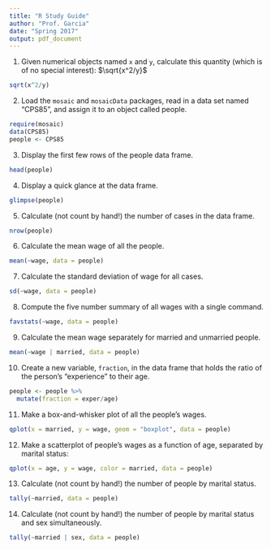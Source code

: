 ```yaml
---
title: "R Study Guide"
author: "Prof. Garcia"
date: "Spring 2017"
output: pdf_document
---
```


1. Given numerical objects named `x` and `y`, calculate this quantity (which is of no special interest): $\sqrt{x^2/y}$   
```r
sqrt(x^2/y)
```

2. Load the `mosaic` and `mosaicData` packages, read in a data set named “CPS85”, and assign it to an object called people.
```r
require(mosaic)
data(CPS85)
people <- CPS85
```

3. Display the first few rows of the people data frame. 
```r
head(people)
```

4. Display a quick glance at the data frame.
```r
glimpse(people)
```

5. Calculate (not count by hand!) the number of cases in the data frame.
```r
nrow(people)
```

6. Calculate the mean wage of all the people.
```r
mean(~wage, data = people) 
```

7. Calculate the standard deviation of wage for all cases.
```r
sd(~wage, data = people) 
```

8. Compute the five number summary of all wages with a single command.
```r
favstats(~wage, data = people)
```

9. Calculate the mean wage separately for married and unmarried people.
```r
mean(~wage | married, data = people)
```

10. Create a new variable, `fraction`, in the data frame that holds the ratio of the person’s “experience”
to their age.
```r
people <- people %>%
  mutate(fraction = exper/age)
```

11. Make a box-and-whisker plot of all the people’s wages.
```r
qplot(x = married, y = wage, geom = "boxplot", data = people)
```

12. Make a scatterplot of people’s wages as a function of age, separated by marital status:
```r
qplot(x = age, y = wage, color = married, data = people)
```

13. Calculate (not count by hand!) the number of people by marital status.
```r
tally(~married, data = people)
```

14. Calculate (not count by hand!) the number of people by marital status and sex simultaneously.
```r
tally(~married | sex, data = people)
```
